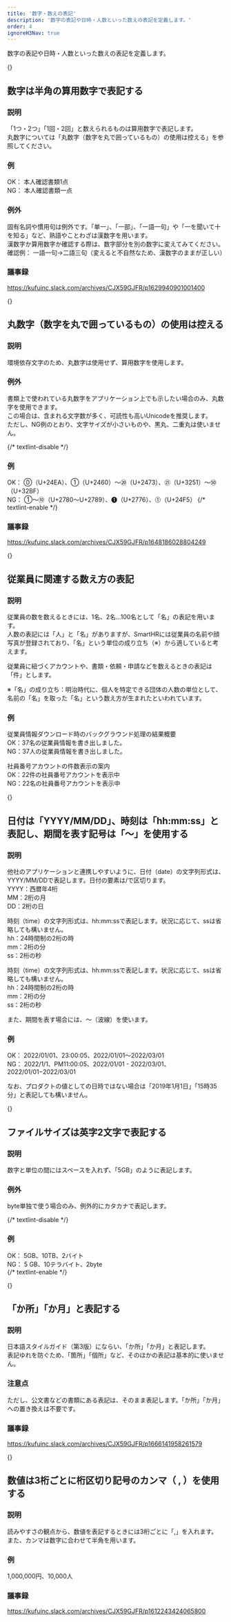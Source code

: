 ```yaml
---
title: '数字・数えの表記'
description: '数字の表記や日時・人数といった数えの表記を定義します。'
order: 4
ignoreH3Nav: true
---
```

数字の表記や日時・人数といった数えの表記を定義します。

{<span id="use-halfwidth-arabic-numerals-for-numbers" />}
## 数字は半角の算用数字で表記する
### 説明
「1つ・2つ」「1回・2回」と数えられるものは算用数字で表記します。    
丸数字については「丸数字（数字を丸で囲っているもの）の使用は控える」を参照してください。

### 例
OK： 本人確認書類1点    
NG： 本人確認書類一点

### 例外
固有名詞や慣用句は例外です。「単一」、「一部」、「一語一句」や「一を聞いて十を知る」など、熟語やことわざは漢数字を用います。    
漢数字か算用数字か確認する際は、数字部分を別の数字に変えてみてください。    
確認例： 一語一句→二語三句（変えると不自然なため、漢数字のままが正しい）

### 議事録
https://kufuinc.slack.com/archives/CJX59GJFR/p1629940901001400

{<span id="avoid-using-encircled-numbers" />}
## 丸数字（数字を丸で囲っているもの）の使用は控える
### 説明
環境依存文字のため、丸数字は使用せず、算用数字を使用します。

### 例外
書類上で使われている丸数字をアプリケーション上でも示したい場合のみ、丸数字を使用できます。  
この場合は、含まれる文字数が多く、可読性も高いUnicodeを推奨します。  
ただし、NG例のとおり、文字サイズが小さいものや、黒丸、二重丸は使いません。  

{/* textlint-disable */}
### 例
OK： ⓪（U+24EA）、①（U+2460）〜⑳（U+2473）、㉑（U+3251）〜㊿（U+32BF）  
NG： ➀〜➉（U+2780〜U+2789）、❶（U+2776）、⓵（U+24F5）
{/* textlint-enable */}
### 議事録
https://kufuinc.slack.com/archives/CJX59GJFR/p1648186028804249

{<span id="counting-of-employees" />}
## 従業員に関連する数え方の表記

### 説明
従業員の数を数えるときには、1名、2名…100名として「名」の表記を用います。  
人数の表記には「人」と「名」がありますが、SmartHRには従業員の名前や顔写真が登録されており、「名」という単位の成り立ち（※）から適していると考えます。

従業員に紐づくアカウントや、書類・依頼・申請などを数えるときの表記は「件」とします。

※「名」の成り立ち：明治時代に、個人を特定できる団体の人数の単位として、名前の「名」を取った「名」という数え方が生まれたといわれています。

### 例
従業員情報ダウンロード時のバックグラウンド処理の結果概要  
OK：37名の従業員情報を書き出しました。  
NG：37人の従業員情報を書き出しました。

社員番号アカウントの件数表示の案内  
OK：22件の社員番号アカウントを表示中  
NG：22名の社員番号アカウントを表示中

{<span id="date-in-yyyy-mm-dd-time-in-hh-mm-ss-and-use-tilde-for-duration" />}
## 日付は「YYYY/MM/DD」、時刻は「hh:mm:ss」と表記し、期間を表す記号は「〜」を使用する
### 説明
他社のアプリケーションと連携しやすいように、日付（date）の文字列形式は、YYYY/MM/DDで表記します。日付の要素は/で区切ります。    
YYYY：西暦年4桁    
MM：2桁の月  
DD：2桁の日  

時刻（time）の文字列形式は、hh:mm:ssで表記します。状況に応じて、ssは省略しても構いません。  
hh：24時間制の2桁の時  
mm：2桁の分  
ss：2桁の秒  

時刻（time）の文字列形式は、hh:mm:ssで表記します。状況に応じて、ssは省略しても構いません。  
hh：24時間制の2桁の時  
mm：2桁の分  
ss：2桁の秒

また、期間を表す場合には、〜（波線）を使います。

### 例
OK： 2022/01/01、23:00:05、2022/01/01〜2022/03/01    
NG： 2022/1/1、PM11:00:05、2022/01/01 - 2022/03/01、2022/01/01−2022/03/01  

なお、プロダクトの値としての日時ではない場合は「2019年1月1日」「15時35分」と表記しても構いません。

{<span id="file-size-in-two-letter-english-unit" />}
## ファイルサイズは英字2文字で表記する
### 説明
数字と単位の間にはスペースを入れず、「5GB」のように表記します。

### 例外
byte単独で使う場合のみ、例外的にカタカナで表記します。

{/* textlint-disable */}
### 例
OK： 5GB、10TB、2バイト  
NG： 5 GB、10テラバイト、2byte  
{/* textlint-enable */}

{<span id="use-kasho-and-kagetsu" />}
## 「か所」「か月」と表記する
### 説明
日本語スタイルガイド（第3版）にならい、「か所」「か月」と表記します。  
表記ゆれを防ぐため、「箇所」「個所」など、そのほかの表記は基本的に使いません。

### 注意点
ただし、公文書などの書類にある表記は、そのまま表記します。「か所」「か月」への置き換えは不要です。

### 議事録
https://kufuinc.slack.com/archives/CJX59GJFR/p1666141958261579

{<span id="use-commas-to-separate-every-three-digits-in-numbers" />}
## 数値は3桁ごとに桁区切り記号のカンマ（ , ）を使用する

### 説明
読みやすさの観点から、数値を表記するときには3桁ごとに「,」を入れます。  
また、カンマは数字に合わせて半角を用います。

### 例

1,000,000円、10,000人

### 議事録

https://kufuinc.slack.com/archives/CJX59GJFR/p1612243424065800